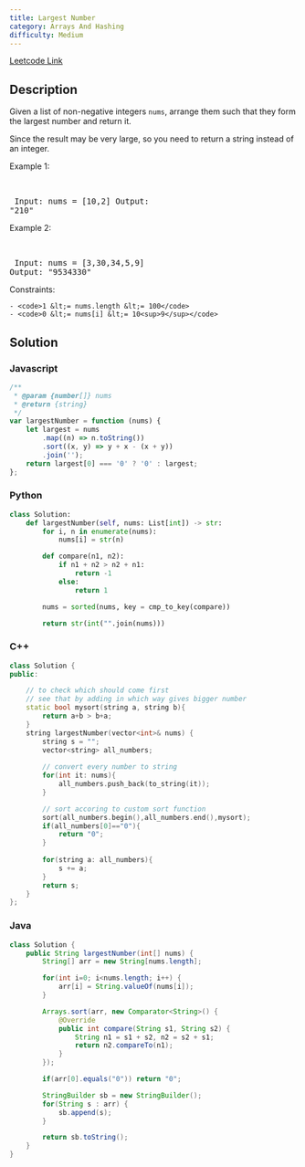 ```yaml
---
title: Largest Number
category: Arrays And Hashing
difficulty: Medium
---
```


<Callout>

[Leetcode Link](https://leetcode.com/problems/largest-number)

</Callout>

## Description
Given a list of non-negative integers <code>nums</code>, arrange them such that they form the largest number and return it.

Since the result may be very large, so you need to return a string instead of an integer.

 
Example 1:

<br /><pre className="overflow-x-auto">
Input: nums = [10,2]
Output: &quot;210&quot;
</pre>

Example 2:

<br /><pre className="overflow-x-auto">
Input: nums = [3,30,34,5,9]
Output: &quot;9534330&quot;
</pre>

 
Constraints:


	- <code>1 &lt;= nums.length &lt;= 100</code>
	- <code>0 &lt;= nums[i] &lt;= 10<sup>9</sup></code>



## Solution

### Javascript
```javascript
/**
 * @param {number[]} nums
 * @return {string}
 */
var largestNumber = function (nums) {
    let largest = nums
        .map((n) => n.toString())
        .sort((x, y) => y + x - (x + y))
        .join('');
    return largest[0] === '0' ? '0' : largest;
};

```
### Python
```python
class Solution:
    def largestNumber(self, nums: List[int]) -> str:
        for i, n in enumerate(nums):
            nums[i] = str(n)

        def compare(n1, n2):
            if n1 + n2 > n2 + n1:
                return -1
            else:
                return 1

        nums = sorted(nums, key = cmp_to_key(compare))

        return str(int("".join(nums)))

```
### C++
```cpp
class Solution {
public:

    // to check which should come first
    // see that by adding in which way gives bigger number
    static bool mysort(string a, string b){
        return a+b > b+a;
    }
    string largestNumber(vector<int>& nums) {
        string s = "";
        vector<string> all_numbers;
        
        // convert every number to string
        for(int it: nums){
            all_numbers.push_back(to_string(it));
        }

        // sort accoring to custom sort function
        sort(all_numbers.begin(),all_numbers.end(),mysort);
        if(all_numbers[0]=="0"){
            return "0";
        }
        
        for(string a: all_numbers){
            s += a;
        }
        return s;
    }
};
```
### Java
```java
class Solution {
    public String largestNumber(int[] nums) {
        String[] arr = new String[nums.length];

        for(int i=0; i<nums.length; i++) {
            arr[i] = String.valueOf(nums[i]);
        }

        Arrays.sort(arr, new Comparator<String>() {
            @Override
            public int compare(String s1, String s2) {
                String n1 = s1 + s2, n2 = s2 + s1;
                return n2.compareTo(n1);
            }
        });

        if(arr[0].equals("0")) return "0";

        StringBuilder sb = new StringBuilder();
        for(String s : arr) {
            sb.append(s);
        }

        return sb.toString();
    }
}
```


